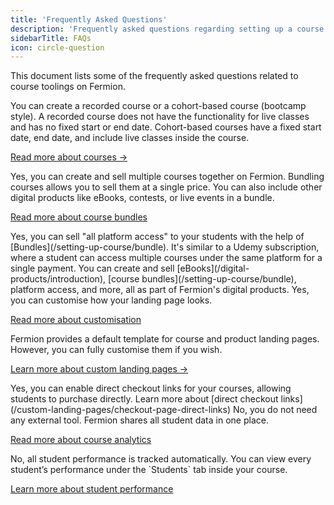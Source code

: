 ```yaml
---
title: 'Frequently Asked Questions'
description: 'Frequently asked questions regarding setting up a course'
sidebarTitle: FAQs
icon: circle-question
---
```


This document lists some of the frequently asked questions related to course toolings on Fermion.

<AccordionGroup>

<Accordion title="What type of courses can I create on Fermion?">
You can create a recorded course or a cohort-based course (bootcamp style). A recorded course does not have the functionality for live classes and has no fixed start or end date. Cohort-based courses have a fixed start date, end date, and include live classes inside the course.

[Read more about courses →](/setting-up-course/prerequisites#what-is-a-cohort-based-course%3F)
</Accordion>

<Accordion title="Can I bundle multiple courses together?">
Yes, you can create and sell multiple courses together on Fermion. Bundling courses allows you to sell them at a single price. You can also include other digital products like eBooks, contests, or live events in a bundle.

[Read more about course bundles](/setting-up-course/bundle)
</Accordion>

<Accordion title="Can I sell access to my entire platform?">
Yes, you can sell "all platform access" to your students with the help of [Bundles](/setting-up-course/bundle). It's similar to a Udemy subscription, where a student can access multiple courses under the same platform for a single payment.


</Accordion>

<Accordion title="What other products can I create on Fermion?">
You can create and sell [eBooks](/digital-products/introduction), [course bundles](/setting-up-course/bundle), platform access, and more, all as part of Fermion's digital products.

</Accordion>

<Accordion title="Can I customise how my course landing page looks like?">
Yes, you can customise how your landing page looks.

[Read more about customisation](/custom-landing-pages/introduction)
</Accordion>

<Accordion title="Does Fermion provide a landing page template or do I have to custom-code it?">
Fermion provides a default template for course and product landing pages. However, you can fully customise them if you wish.

[Learn more about custom landing pages →](/custom-landing-pages/introduction)
</Accordion>

<Accordion title="Can I enable direct checkout links for my courses?">
Yes, you can enable direct checkout links for your courses, allowing students to purchase directly. Learn more about [direct checkout links](/custom-landing-pages/checkout-page-direct-links)
</Accordion>

<Accordion title="Do I need to integrate any external tool to check course analytics?">
No, you do not need any external tool. Fermion shares all student data in one place.

[Read more about course analytics](/setting-up-course/course-analytics)
</Accordion>

<Accordion title="Do I need to add custom parameters to track student performance?">
No, all student performance is tracked automatically. You can view every student’s performance under the `Students` tab inside your course.

[Learn more about student performance](/setting-up-course/course-analytics)
</Accordion>

</AccordionGroup>

